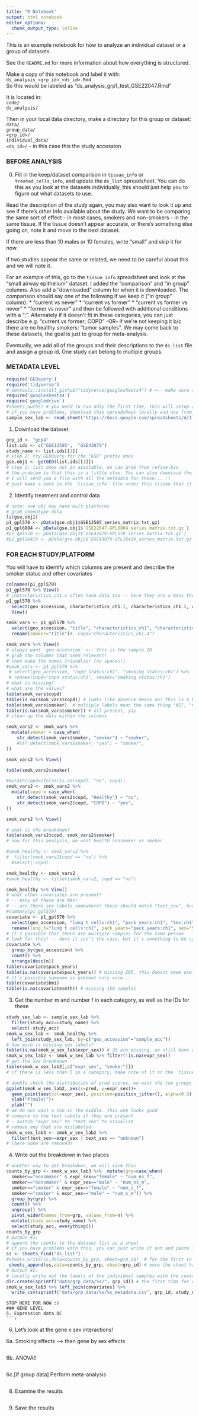 ```yaml
---
title: "R Notebook"
output: html_notebook
editor_options: 
  chunk_output_type: inline
---
```


This is an example notebook for how to analyze an individual dataset or a group of datasets.

See the `README.md` for more information about how everything is structured.

Make a copy of this notebook and label it with:  
`ds_analysis_<grp_id>_<ds_id>.Rmd`   
So this would be labeled as "ds_analysis_grp1_test_GSE22047.Rmd"

It is located in:   
`code/`  
  `ds_analysis/`  

Then in your local data directory, make a directory for this group or dataset:  
`data/`  
  `group_data/`  
    `<grp_id>/`  
  `individual_data/`   
    `<ds_id>/` - in this case this the study accession


### BEFORE ANALYSIS
0. Fill in the keep/dataset comparison in `tissue_info` or `treated_cells_info`, and update the `ds_list` spreadsheet. You can do this as you look at the datasets individually, this should just help you to figure out what datasets to use. 

Read the description of the study again, you may also want to look it up and see if there's other info available about the study.
We want to be comparing the same sort of effect - in most cases, smokers and non-smokers - in the same tissue. If the tissue doesn't appear accurate, or there's something else going on, note it and move to the next dataset.

If there are less than 10 males or 10 females, write "small" and skip it for now. 

If two studies appear the same or related, we need to be careful about this and we will note it.

For an example of this, go to the `tissue_info` spreadsheet and look at the "small airway epithelium" dataset. I added the "comparison" and "in group" columns. Also add a "downloaded" column for when it is downloaded.
The comparison should say one of the following if we keep it ("in group" column):
* "current vs never"
* "current vs former"
* "current vs former vs never"
* "former vs never"
and then be followed with additional conditions with a ";".
Alternately if it doesn't fit in these categories, you can just describe
e.g. "current vs former; COPD" -OR- if we're not keeping it b/c there are no healthy smokers: "tumor samples". We may come back to these datasets, the goal is just to group for meta-analysis.

Eventually, we add all of the groups and their descriptions to the `ds_list` file and assign a group id. One study can belong to multiple groups.

### METADATA LEVEL
```r
require('GEOquery')
require('tidyverse')
# devtools::install_github("tidyverse/googlesheets4") # <-- make sure to use this instead of just install for this package
require('googlesheets4') 
require('googledrive')
#sheets_auth() # you need to run only the first time, this will setup a browser prompt, and then you can read the sheet
# if you have problems, download this spreadsheet locally and use from there
sample_sex_lab <- read_sheet("https://docs.google.com/spreadsheets/d/1lEUVsyXLDcyUQB7mXk0B-LtsWkBn66gKaIV74OFAGVs/edit#gid=463642465")
```

1. Download the dataset
```r
grp_id <- "grp4"
list.ids <- c("GSE12585",  "GSE43079")
study_name <- list.ids[[1]]
# step 1: try GEOQuery for the "GSE" prefix ones
gse.obj1 <- getGEO(list.ids[[1]]) 
# step 2: list ones not in available, we can grab from refine-bio
# the problem is that this is a little slow. You can also download the "E-" ones from ArrayExpress.
# I will send you a file with all the metadata for these... :(
# just make a note in the `tissue_info` file under this tissue that it could not be downloaded yet
```



2. Identify treatment and control data
```r
# note: one obj may have mult platforms
# grab phenotype data
ls(gse.obj1)
p1_gpl570 <- pData(gse.obj1$GSE12585_series_matrix.txt.gz)
p1_gpl6804 <- pData(gse.obj1$`GSE22047-GPL6804_series_matrix.txt.gz`)
#p2_gpl570 <- pData(gse.obj2$`GSE43079-GPL570_series_matrix.txt.gz`)
#p2_gpl16419 <- pData(gse.obj2$`GSE43079-GPL16419_series_matrix.txt.gz`)
```

### FOR EACH STUDY/PLATFORM

You will have to identify which columns are present and describe the smoker status and other covariates 
```r
colnames(p1_gpl570) 
p1_gpl570 %>% View()
# characteristics_ch1.x often have data too -- here they are a mess tho and contain diff fields, so be careful
p1_gpl570 %>% 
  select(geo_accession, characteristics_ch1.1, characteristics_ch1.2, characteristics_ch1.3, characteristics_ch1.4) %>% 
  View()

smok_vars <- p1_gpl570 %>% 
  select(geo_accession, "title", "characteristics_ch1", "characteristics_ch1.1") %>%
  rename(smoker="title")#, copd="characteristics_ch1.4")

smok_vars %>% View()
# always want `geo_accession` <-- this is the sample ID
# grab the columns that seem relevant!
# then make the names friendlier (no spaces!)
#smok_vars <- p1_gpl570 %>% 
 # select(geo_accession, "copd status:ch1", "smoking status:ch1") %>%
 # rename(copd="copd status:ch1", smoker="smoking status:ch1")
# what is missing?
# what are the values?
table(smok_vars$copd)
table(is.na(smok_vars$copd)) # looks like absence means no? this is a bad way to encode data so we're going to do something else with it
table(smok_vars$smoker)  # multiple labels mean the same thing "NS", "nonsmoker" (poor metadata), we will fix
table(is.na(smok_vars$smoker)) # all present, yay
# clean up the data within the columns

smok_vars2 <- smok_vars %>%
  mutate(smoker = case_when(
    str_detect(smok_vars$smoker, "smoker") ~ "smoker",
    #str_detect(smok_vars$smoker, "yes") ~ "smoker",
))

smok_vars2 %>% View()

table(smok_vars2$smoker)

#mutate(copd=ifelse(is.na(copd), "no", copd))
smok_vars2 <- smok_vars2 %>%
  mutate(copd = case_when(
    str_detect(smok_vars2$copd, "Healthy") ~ "no",
    str_detect(smok_vars2$copd, "COPD") ~ "yes",
))

smok_vars2 %>% View()

# what is the breakdown?
table(smok_vars2$copd, smok_vars2$smoker)
# now for this analysis, we want health nonsmoker vs smoker

#smok_healthy <- smok_vars2 %>% 
#  filter(smok_vars2$copd == "no") %>% 
  #select(-copd)     

smok_healthy <- smok_vars2
#smok_healthy <- filter(smok_vars2, copd == "no")

smok_healthy %>% View()
# what other covariates are present?
# -- many of these are NAs!
# -- are there sex labels somewhere? these should match "text_sex", but sometimes they do not
#summary(p1_gpl570)
covariate <- p1_gpl570 %>% 
  select(geo_accession, "lung t cells:ch1", "pack years:ch1", "Sex:ch1", "bmi:ch1", "copd:ch1" ) %>%
  rename(lung_t="lung t cells:ch1", pack_years="pack years:ch1", sex="Sex:ch1", bmi="bmi:ch1", copd="copd:ch1")
# it's possible that there are multiple samples for the same person
# look for this! -- here it isn't the case, but it's something to be careful abt
covariate %>%
  group_by(geo_accession) %>%
  count() %>%
  arrange(desc(n))
table(covariate$pack_years)
table(is.na(covariate$pack_years)) # missing 205, this doesnt seem useful, but worth looking at to try to figure out what is going on?
# it's possible someone is present only once...
table(covariate$bmi) 
table(is.na(covariate$eth)) # missing 156 samples
```

3. Get the number m and number f in each category, as well as the IDs for these
```r
study_sex_lab <- sample_sex_lab %>% 
  filter(study_acc==study_name) %>% 
  select(-study_acc)
smok_w_sex_lab <- smok_healthy %>%
  left_join(study_sex_lab, by=c("geo_accession"="sample_acc"))
# how much is missing sex labels?
table(is.na(smok_w_sex_lab$expr_sex)) # 28 are missing, we still have a fair number
smok_w_sex_lab2 <- smok_w_sex_lab %>% filter(!is.na(expr_sex))
# get the sex breakdown
table(smok_w_sex_lab2[,c("expr_sex", "smoker")])
# if there is less than 5 in a category, make note of it on the `tissue_info` spreadsheet in a column, write out this info but we may need to discard for expression analysis
```

```r
# double check the distribution of pred scores, we want the two groups to be well separated!
ggplot(smok_w_sex_lab2, aes(x=pred, y=expr_sex))+
  geom_point(aes(col=expr_sex), position=position_jitter(), alpha=0.5) + 
  xlab("P(male)")+
  ylab("")
# we do not want a ton in the middle. this one looks good
# compare to the text labels if they are present
# - switch "expr_sex" to "text_sex" to visualize
# remove any that are mislabeled
smok_w_sex_lab3 <- smok_w_sex_lab2 %>% 
  filter(text_sex==expr_sex | text_sex == "unknown")
# (here none are removed)
```

4. Write out the breakdown in two places 
```r
# another way to get breakdown, we will save this
counts_by_grp <- smok_w_sex_lab3 %>%  mutate(grp=case_when(
  smoker=="nonsmoker" & expr_sex=="female" ~ "num_ns_f",
  smoker=="nonsmoker" & expr_sex=="male" ~ "num_ns_m",
  smoker=="smoker" & expr_sex=="female" ~ "num_s_f",
  smoker=="smoker" & expr_sex=="male" ~ "num_s_m")) %>% 
  group_by(grp) %>% 
  count() %>%
  ungroup() %>%
  pivot_wider(names_from=grp, values_from=n) %>% 
  mutate(study_acc=study_name) %>% 
  select(study_acc, everything())
counts_by_grp 
# Output #1:
# append the counts to the dataset list as a sheet
# if you have problems with this, you can just write it out and paste it into the file
ss <- sheets_find("ds_list")
#sheets_write(ss,data=counts_by_grp, sheet=grp_id)  # for the first in a group
 sheets_append(ss,data=counts_by_grp, sheet=grp_id) # once the sheet has been created
# Output #2:
# locally write out the labels of the individual samples with the covariates
dir.create(sprintf("data/grp_data/%s/", grp_id)) # the first time for each group
smok_w_sex_lab3 %>% left_join(covariates) %>%
  write_csv(sprintf("data/grp_data/%s/%s_metadata.csv", grp_id, study_name))
```

```
STOP HERE FOR NOW :)
### GENE LEVEL
5. Expression data QC
```r
```

6. Let's look at the gene x sex interactions!

6a. Smoking effects --> then gene by sex effects
```r
```

6b. ANOVA!! 
```r
```

6c.[if group data] Perform meta-analysis

```r
```

8.  Examine the results
```r
```

9. Save the results
```r
```